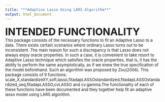 ```yaml
---
title: "**Adaptive Lasso Using LARS Algorithm**"
output: html_document
---
```

<font size = "6"> **INTENDED FUNCTIONALITY**\
<font size = "2">\vspace{0.05cm} This package consists of the necessary functions to fit an Adaptive Lasso to a data. There exists certain scenarios where ordinary Lasso turns out to be inconsistent. The main reason for such a discrepancy is that Lasso does not always enjoy oracle properties. In such a case, it is convenient to take resort to Adaptive Lasso technique which satisfies the oracle properties, that is, it has the ability to perform the same asymptotically, as if we knew the true specification of the model beforehand. Such an algorithm was proposed by Zou(2006). This package consists of 9 functions: scale_X,standardizeXY,soft,lasso,fitadapLASSOstandardized,fitadapLASSOstandardized_seq,fitadapLASSO,cvLASSO and cv.gamma.The functionality of each of these functions have been documented and they together help fit an adaptive lasso model using LARS algorithm.



